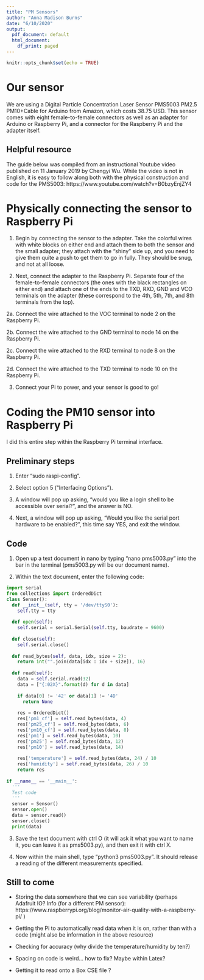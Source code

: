 ```yaml
---
title: "PM Sensors"
author: "Anna Madison Burns"
date: "6/10/2020"
output:
  pdf_document: default
  html_document:
    df_print: paged
---
```


```r
knitr::opts_chunk$set(echo = TRUE)
```

# Our sensor

We are using a Digital Particle Concentration Laser Sensor PMS5003 PM2.5 PM10+Cable for Arduino from Amazon, which costs 38.75 USD.  This sensor comes with eight female-to-female connectors as well as an adapter for Arduino or Raspberry Pi, and a connector for the Raspberry Pi and the adapter itself.  

## Helpful resource

The guide below was compiled from an instructional Youtube video published on 11 January 2019 by Chengyi Wu.  While the video is not in English, it is easy to follow along both with the physical construction and code for the PMS5003:  https://www.youtube.com/watch?v=B0bzyEnjZY4 

# Physically connecting the sensor to Raspberry Pi

1.  Begin by connecting the sensor to the adapter. Take the colorful wires with white blocks on either end and attach them to both the sensor and the small adapter; they attach with the "shiny" side up, and you need to give them quite a push to get them to go in fully.  They should be snug, and not at all loose.

2.  Next, connect the adapter to the Raspberry Pi.  Separate four of the female-to-female connectors (the ones with the black rectangles on either end) and attach one of the ends to the TXD, RXD, GND and VCO terminals on the adapter (these correspond to the 4th, 5th, 7th, and 8th terminals from the top).  

  2a.  Connect the wire attached to the VOC terminal to node 2 on the Raspberry Pi.

  2b.  Connect the wire attached to the GND terminal to node 14 on the Raspberry Pi.

  2c.  Connect the wire attached to the RXD terminal to node 8 on the Raspberry Pi.

  2d.  Connect the wire attached to the TXD terminal to node 10 on the Raspberry Pi.

3.  Connect your Pi to power, and your sensor is good to go!

# Coding the PM10 sensor into Raspberry Pi

I did this entire step within the Raspberry Pi terminal interface.  

## Preliminary steps

1.  Enter "sudo raspi-config".

2.  Select option 5 ("Interfacing Options").

3.  A window will pop up asking, "would you like a login shell to be accessible over serial?", and the answer is NO.

3.  Next, a window will pop up asking, "Would you like the serial port hardware to be enabled?", this time say YES, and exit the window.

## Code

1.  Open up a text document in nano by typing "nano pms5003.py" into the bar in the terminal (pms5003.py will be our document name).

2.  Within the text document, enter the following code:

```python
import serial
from collections import OrderedDict
class Sensor():
  def __init__(self, tty = '/dev/ttyS0'):
    self.tty = tty
  
  def open(self):
    self.serial = serial.Serial(self.tty, baudrate = 9600)
  
  def close(self):
    self.serial.close()
    
  def read_bytes(self, data, idx, size = 2):
    return int("".join(data[idx : idx + size]), 16)
    
  def read(self):
    data = self.serial.read(32)
    data = ["{:02X}".format(d) for d in data]
    
    if data[0] != '42' or data[1] != '4D'
      return None
      
    res = OrderedDict()
    res['pm1_cf'] = self.read_bytes(data, 4)
    res['pm25_cf'] = self.read_bytes(data, 6)
    res['pm10_cf'] = self.read_bytes(data, 8)
    res['pm1'] = self.read_bytes(data, 10)
    res['pm25'] = self.read_bytes(data, 12)
    res['pm10'] = self.read_bytes(data, 14)
    
    res['temperature'] = self.read_bytes(data, 24) / 10
    res['humidity'] = self.read_bytes(data, 26) / 10
    return res
    
if __name__ == '__main__':
  '''
  Test code
  '''
  sensor = Sensor()
  sensor.open()
  data = sensor.read()
  sensor.close()
  print(data)
```

3.  Save the text document with ctrl O (it will ask it what you want to name it, you can leave it as pms5003.py), and then exit it with ctrl X.

4.  Now within the main shell, type "python3 pms5003.py".  It should release a reading of the different measurements specified.

## Still to come

- Storing the data somewhere that we can see variability (perhaps Adafruit IO?  Info (for a different PM sensor): https://www.raspberrypi.org/blog/monitor-air-quality-with-a-raspberry-pi/ )

- Getting the Pi to automatically read data when it is on, rather than with a code (might also be information in the above resource)

- Checking for accuracy (why divide the temperature/humidity by ten?)

- Spacing on code is weird... how to fix? Maybe within Latex?

- Getting it to read onto a Box CSE file ?


